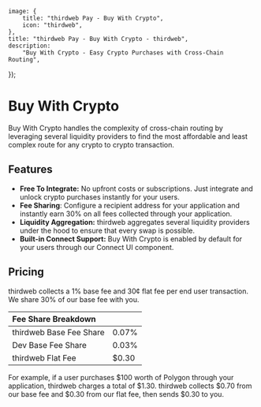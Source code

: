 
	image: {
		title: "thirdweb Pay - Buy With Crypto",
		icon: "thirdweb",
	},
	title: "thirdweb Pay - Buy With Crypto - thirdweb",
	description:
		"Buy With Crypto - Easy Crypto Purchases with Cross-Chain Routing",
});

# Buy With Crypto

Buy With Crypto handles the complexity of cross-chain routing by leveraging several liquidity providers to find the most affordable and least complex route for any crypto to crypto transaction.

<DocImage src={BuyWithCryptoImage} />

## Features

- **Free To Integrate:** No upfront costs or subscriptions. Just integrate and unlock crypto purchases instantly for your users.
- **Fee Sharing**: Configure a recipient address for your application and instantly earn 30% on all fees collected through your application.
- **Liquidity Aggregation:** thirdweb aggregates several liquidity providers under the hood to ensure that every swap is possible.
- **Built-in Connect Support:** Buy With Crypto is enabled by default for your users through our Connect UI component.

## Pricing

thirdweb collects a 1% base fee and 30¢ flat fee per end user transaction. We share 30% of our base fee with you.

| Fee Share Breakdown     |       |
| :---------------------- | :---- |
| thirdweb Base Fee Share | 0.07% |
| Dev Base Fee Share      | 0.03% |
| thirdweb Flat Fee       | $0.30 |

For example, if a user purchases $100 worth of Polygon through your application, thirdweb charges a total of $1.30. thirdweb collects $0.70 from our base fee and $0.30 from our flat fee, then sends $0.30 to you.
